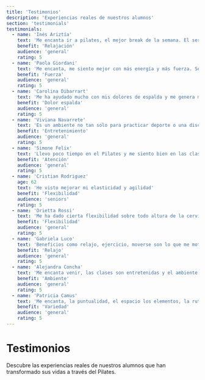 ```yaml
---
title: 'Testimonios'
description: 'Experiencias reales de nuestros alumnos'
section: 'testimonials'
testimonials:
  - name: 'Inés Ariztía'
    text: 'Me encanta ir a pilates, el mejor break de la semana. El servicio increíble, la Lore me transmite demasiada calma y paz en sus clases, me sirve mucho para despejarme y relajarme'
    benefit: 'Relajación'
    audience: 'general'
    rating: 5
  - name: 'Paola Giordani'
    text: 'Me encanta, me siento mejor con más energía y más fuerza. Se nota mayor musculatura y mejor manejo de mi dolor'
    benefit: 'Fuerza'
    audience: 'general'
    rating: 5
  - name: 'Carolina Dibarrart'
    text: 'Me ha ayudado mucho con mis dolores de espalda y me genera mucho relajo'
    benefit: 'Dolor espalda'
    audience: 'general'
    rating: 5
  - name: 'Viviana Navarrete'
    text: 'Es un ambiente no tan solo para practicar deporte o una disciplina, sino que también es entretenido'
    benefit: 'Entretenimiento'
    audience: 'general'
    rating: 5
  - name: 'Simone Felix'
    text: 'Llevo poco tiempo en el Pilates y me siento bien en las clases. La profesora Lorena es muy atenta y dedicada'
    benefit: 'Atención'
    audience: 'general'
    rating: 5
  - name: 'Cristian Rodriguez'
    age: 62
    text: 'He visto mejorar mi elasticidad y agilidad'
    benefit: 'Flexibilidad'
    audience: 'seniors'
    rating: 5
  - name: 'Orietta Rossi'
    text: 'Me ha dado cierta flexibilidad sobre todo altura de la cervical y sobre todo llena de energía después del pilates'
    benefit: 'Flexibilidad'
    audience: 'general'
    rating: 5
  - name: 'Gabriela Luco'
    text: 'Beneficios como relajo, ejercicio, moverse son lo que me motiva seguir'
    benefit: 'Relajo'
    audience: 'general'
    rating: 5
  - name: 'Alejandra Concha'
    text: 'Me encanta venir, las clases son entretenidas y el ambiente es super bueno'
    benefit: 'Ambiente'
    audience: 'general'
    rating: 5
  - name: 'Patricia Camus'
    text: 'Me encanta, la puntualidad, el espacio los elementos, la rutina de cada clase siempre diferente'
    benefit: 'Variedad'
    audience: 'general'
    rating: 5
---
```


# Testimonios

Descubre las experiencias reales de nuestros alumnos que han transformado sus vidas a través del Pilates.
